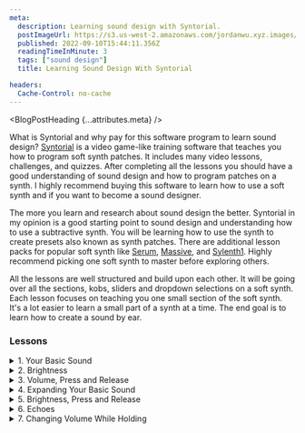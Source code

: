 ```yaml
---
meta:
  description: Learning sound design with Syntorial.
  postImageUrl: https://s3.us-west-2.amazonaws.com/jordanwu.xyz.images/learning-sound-design-with-syntorial.jpg
  published: 2022-09-10T15:44:11.356Z
  readingTimeInMinute: 3
  tags: ["sound design"]
  title: Learning Sound Design With Syntorial

headers:
  Cache-Control: no-cache
---
```



<BlogPostHeading {...attributes.meta} />

What is Syntorial and why pay for this software program to learn sound design? [Syntorial](https://www.syntorial.com/) is a video game-like training software that teaches you how to program soft synth patches. It includes many video lessons, challenges, and quizzes. After completing all the lessons you should have a good understanding of sound design and how to program patches on a synth. I highly recommend buying this software to learn how to use a soft synth and if you want to become a sound designer.

The more you learn and research about sound design the better. Syntorial in my opinion is a good starting point to sound design and understanding how to use a subtractive synth. You will be learning how to use the synth to create presets also known as synth patches. There are additional lesson packs for popular soft synth like [Serum](https://xferrecords.com/products/serum), [Massive](https://www.native-instruments.com/en/products/komplete/synths/massive), and [Sylenth1](https://www.lennardigital.com/sylenth1). Highly recommend picking one soft synth to master before exploring others.

All the lessons are well structured and build upon each other. It will be going over all the sections, kobs, sliders and dropdown selections on a soft synth. Each lesson focuses on teaching you one small section of the soft synth. It's a lot easier to learn a small part of a synth at a time. The end goal is to learn how to create a sound by ear.

### Lessons

<details>
<summary>1. Your Basic Sound</summary>

In this lesson it will learn about an oscillator and how it's used to generate a basic waveform. A waveform represents a signal as a function of time and when you send the waveform to an output source. The waveform will create a sound that you hear through your headphones or audio speakers. Syntorial goes through two common waveforms the Saw and Square/Pulse but did not go over Sine. The focus is on using your ears to know which waveform to use to create a sound.

The Saw waveform is bright and edgy, it's an all purpose waveform that is used for many things. The Square/Pulse has a video game like quality, a more artificial sounding, and it's good for bass patches.

What the lesson did not talk about is harmonics that I feel is an important concept in sound design. A harmonic is a wave with a frequency that is a positive integer multiple of the fundamental frequency. The Saw waveform has both even and odd harmonics which makes it a good all purpose waveform while the Square/Pulse only has odd harmonics which makes it sound hollow.

</details>

<details>
<summary>2. Brightness</summary>

Low pass filter determines the brightness of your sound. There will be a cutoff knob that represents the cutoff frequency and as you turn the knob counter clockwise you are removing any frequency above your cutoff frequency. What you should be thinking as you use this knob is when it's all the way turned clockwise, your cutoff frequency is at its max value and you did not remove any frequencies from the waveform. As you move it counter clockwise, you are removing frequencies and that is changing both the waveform and sound. Remember when you change the waveform you change the sound. That's what it means by determining the brightness of the sound. For a brighter sound move the knob clockwise and for a rounder sound move the knob counter clockwise. As you turn the knob all the way counter clockwise, you get no signal which is no sound because you removed all the frequencies in the waveform.

There's a common side effect when using the low pass filter. As you remove frequencies and make the sound rounder. The volume has decreased. What you can do is increase the volume using the main volume knob.

</details>

<details>
<summary>3. Volume, Press and Release</summary>

The amp envelope modulates the synth volume over time. It goes over the attack stage. This stage happens when you press on the key and the slider determines how long it will take your sound to go full volume. This is good for fading a sound in and good for pads or ambient sounds. For a string attack add a small fade in. The release stage happens when you release the key and it determines how long it takes the sound to go silent. This is good for fading a sound out and great for pads or ambient sounds. You can use fade in and out on any leads or bass sounds.

</details>

<details>
<summary>4. Expanding Your Basic Sound</summary>

Many synths give you multiple oscillators for you to use to create your initial waveform. One of the most common ways to use two oscillators is called doubling and transposing. For doubling change the mix knob to 50/50, this allows you to use 50% of the first oscillator and 50% of the second oscillator. But it does not have to be 50/50, you can do 70/30 and lower the transposing waveform so that the high frequencies are lowered. For the transposing you can turn the semitone knob where a semitone is the next key. It's common to turn the semitone knob to a fifth of an octave (7 semitone above) or an octave (12 semitone). Keep in mind when you are transposing, you are adding higher frequencies to the waveform.

</details>

<details>
<summary>5. Brightness, Press and Release</summary>

The filter envelope modulates the filter cutoff frequency. The cutoff frequency knob determines the darkest point and the envelope amount knob determines the brightest point of your sound.

![Filter envelope](https://s3.us-west-2.amazonaws.com/jordanwu.xyz.images/learning-sound-design-with-syntorial-1.png "Filter envelope cutoff frequency and envelope amount")

The filter envelope attack stage happens when you press on the key. It determines how long it takes your sound starting from the cutoff frequency to its brightest point that is determined by the envelope amount knob.

The filter envelope release stage happens when you release the key. It determines how long it takes the sound to go back down to your cutoff frequency also known as your darkest point.

![Filter envelope with attack and release stage](https://s3.us-west-2.amazonaws.com/jordanwu.xyz.images/learning-sound-design-with-syntorial-2.png "Filter envelope with attack and release stage")

</details>

<details>
<summary>6. Echoes</summary>

A delay creates echoes that can be used for rhythmic patterns or create space that is similar to reverb. The mix knob controls the ratio of the Dry signal to the Wet signal. The delay time determines how far apart the echoes are from each other. The delay feedback determines how many echoes are created. The delay spread will spread out your echoes to the left and right side of the audio field to create width and size.

</details>

<details>
<summary>7. Changing Volume While Holding</summary>

The amp envelope sustain slider determines the max volume while holding the key while the decay slider determines how long it takes for the sound to reach the sustain volume level after the attack stage.

![Filter envelope with attack, decay, and sustain stage](https://s3.us-west-2.amazonaws.com/jordanwu.xyz.images/learning-sound-design-with-syntorial-3.png "Filter envelope with attack, decay, and sustain stage")

</details>
